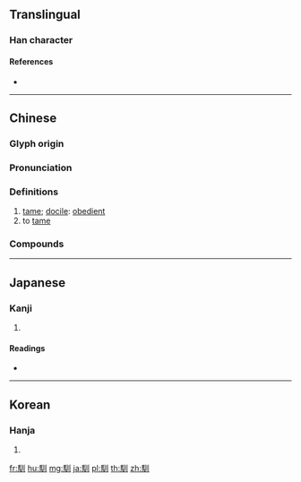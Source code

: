 {{character info/new}}
{{also|驯}}
==Translingual==

===Han character===
{{Han char|rn=187|rad=馬|as=03|sn=13|four=72300|canj=SFLLL|ids=⿰馬川}}

====References====
* {{Han ref|kx=1434.140|dkj=44595|dj=1959.020|hdz=74541.100|uh=99B4|ud=39348|bh=B9A5|bd=47525}}

----

==Chinese==
{{zh-forms|s=驯}}

===Glyph origin===
{{Han etym}}

===Pronunciation===
{{zh-pron
|m=驯
|c=seon4,ceon4
|h=pfs=
|md=
|mn=sûn
|w=
|mc=y
|oc=y
|cat=a,v
}}

===Definitions===
{{zh-hanzi}}

# [[tame]]; [[docile]]: [[obedient]]
# to [[tame]]

===Compounds===
{{zh-der|桀驁不馴|桀驁難馴|桀敖不馴|植物馴化|溫馴|馴擾|馴和|馴善|雅馴|馴鹿|馴象|馴鴿|馴養|馴順|馴良|馴服|馴伏|馴化|馴行}}

----

==Japanese==

===Kanji===
{{ja-kanji|grade=|rs=馬03}}

# {{defn|lang=ja|sort=馬03}}

====Readings====
* {{ja-readings|goon=[[じゅん]] (jun)|kanon=[[しゅん]] (shun)|kun=[[なれる]] (nareru), [[ならす]] (narasu), [[したがう]] (shitagau)}}

----

==Korean==

===Hanja===
{{ko-hanja|hangeul=[[순]], [[훈]]|eumhun=|rv=sun, hun|mr=sun, hun|y=swun, hwun}}

# {{defn|lang=ko|sort=馬03}}

[[fr:馴]]
[[hu:馴]]
[[mg:馴]]
[[ja:馴]]
[[pl:馴]]
[[th:馴]]
[[zh:馴]]